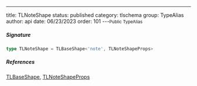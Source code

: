 ---
title: TLNoteShape
status: published
category: tlschema
group: TypeAlias
author: api
date: 06/23/2023
order: 101
---<Small>Public TypeAlias</Small>




##### Signature


```ts
type TLNoteShape = TLBaseShape<'note', TLNoteShapeProps>
```

##### References

[TLBaseShape](/gen/tlschema/TLBaseShape-interface), [TLNoteShapeProps](/gen/tlschema/~TLNoteShapeProps-type)

